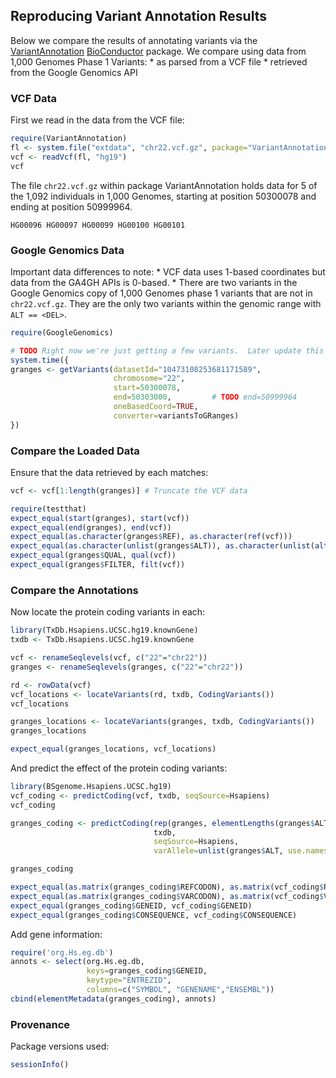 
Reproducing Variant Annotation Results
---------------------------------------

Below we compare the results of annotating variants via the [VariantAnnotation](http://www.bioconductor.org/packages/release/bioc/html/VariantAnnotation.html)  [BioConductor](http://www.bioconductor.org/) package.  We compare using data from 1,000 Genomes Phase 1 Variants:
* as parsed from a VCF file
* retrieved from the Google Genomics API

### VCF Data

First we read in the data from the VCF file:
```r
require(VariantAnnotation)
fl <- system.file("extdata", "chr22.vcf.gz", package="VariantAnnotation")
vcf <- readVcf(fl, "hg19")
vcf
```

The file `chr22.vcf.gz` within package VariantAnnotation holds data for 5 of the 1,092 individuals in 1,000 Genomes, starting at position 50300078 and ending at position 50999964.

`HG00096 HG00097 HG00099 HG00100 HG00101`

### Google Genomics Data

Important data differences to note:
* VCF data uses 1-based coordinates but data from the GA4GH APIs is 0-based.
* There are two variants in the Google Genomics copy of 1,000 Genomes phase 1 variants that are not in `chr22.vcf.gz`.  They are the only two variants within the genomic range with `ALT == <DEL>`.

```r
require(GoogleGenomics)

# TODO Right now we're just getting a few variants.  Later update this to retrieve them all.
system.time({
granges <- getVariants(datasetId="10473108253681171589",
                       chromosome="22",
                       start=50300078,
                       end=50303000,         # TODO end=50999964
                       oneBasedCoord=TRUE,
                       converter=variantsToGRanges)
})
```

### Compare the Loaded Data
Ensure that the data retrieved by each matches:
```r
vcf <- vcf[1:length(granges)] # Truncate the VCF data

require(testthat)
expect_equal(start(granges), start(vcf))
expect_equal(end(granges), end(vcf))
expect_equal(as.character(granges$REF), as.character(ref(vcf)))
expect_equal(as.character(unlist(granges$ALT)), as.character(unlist(alt(vcf))))
expect_equal(granges$QUAL, qual(vcf))
expect_equal(granges$FILTER, filt(vcf))
```

### Compare the Annotations
Now locate the protein coding variants in each:
```r
library(TxDb.Hsapiens.UCSC.hg19.knownGene)
txdb <- TxDb.Hsapiens.UCSC.hg19.knownGene

vcf <- renameSeqlevels(vcf, c("22"="chr22"))
granges <- renameSeqlevels(granges, c("22"="chr22"))

rd <- rowData(vcf)
vcf_locations <- locateVariants(rd, txdb, CodingVariants())
vcf_locations

granges_locations <- locateVariants(granges, txdb, CodingVariants())
granges_locations

expect_equal(granges_locations, vcf_locations)
```

And predict the effect of the protein coding variants:
```r
library(BSgenome.Hsapiens.UCSC.hg19)
vcf_coding <- predictCoding(vcf, txdb, seqSource=Hsapiens)
vcf_coding

granges_coding <- predictCoding(rep(granges, elementLengths(granges$ALT)),
                                txdb,
                                seqSource=Hsapiens,
                                varAllele=unlist(granges$ALT, use.names=FALSE))

granges_coding

expect_equal(as.matrix(granges_coding$REFCODON), as.matrix(vcf_coding$REFCODON))
expect_equal(as.matrix(granges_coding$VARCODON), as.matrix(vcf_coding$VARCODON))
expect_equal(granges_coding$GENEID, vcf_coding$GENEID)
expect_equal(granges_coding$CONSEQUENCE, vcf_coding$CONSEQUENCE)

```

Add gene information:
```r
require('org.Hs.eg.db')
annots <- select(org.Hs.eg.db,
                 keys=granges_coding$GENEID,
                 keytype="ENTREZID",
                 columns=c("SYMBOL", "GENENAME","ENSEMBL"))
cbind(elementMetadata(granges_coding), annots)
```

### Provenance
Package versions used:
```r
sessionInfo()
```

